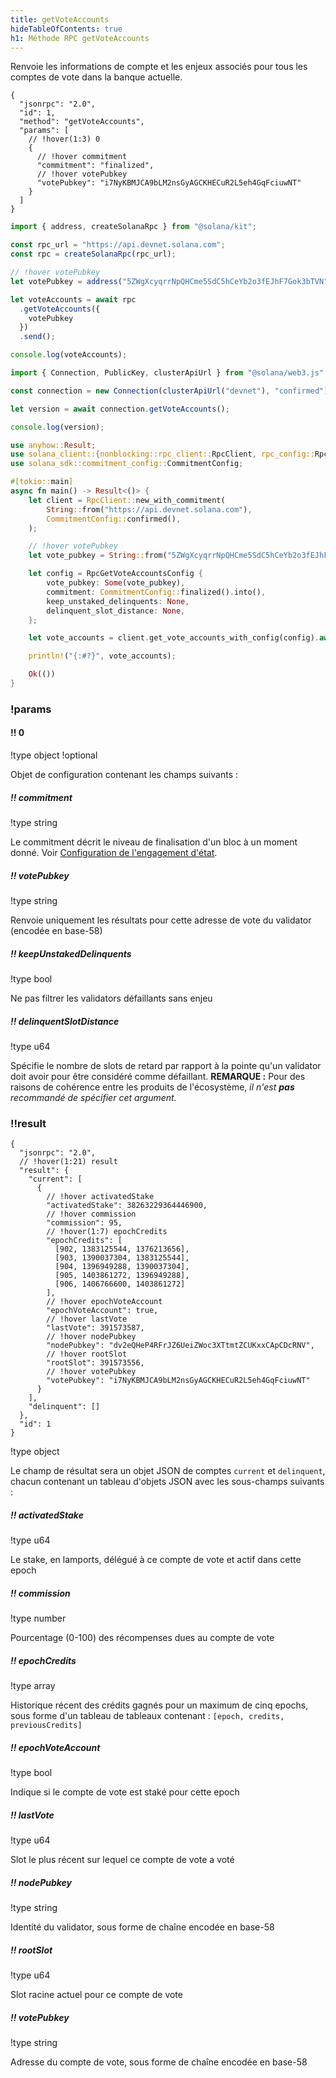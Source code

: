 ```yaml
---
title: getVoteAccounts
hideTableOfContents: true
h1: Méthode RPC getVoteAccounts
---
```


Renvoie les informations de compte et les enjeux associés pour tous les comptes
de vote dans la banque actuelle.

<APIMethod>

```jsonc !!request curl
{
  "jsonrpc": "2.0",
  "id": 1,
  "method": "getVoteAccounts",
  "params": [
    // !hover(1:3) 0
    {
      // !hover commitment
      "commitment": "finalized",
      // !hover votePubkey
      "votePubkey": "i7NyKBMJCA9bLM2nsGyAGCKHECuR2L5eh4GqFciuwNT"
    }
  ]
}
```

```ts !!request title="Kit"
import { address, createSolanaRpc } from "@solana/kit";

const rpc_url = "https://api.devnet.solana.com";
const rpc = createSolanaRpc(rpc_url);

// !hover votePubkey
let votePubkey = address("5ZWgXcyqrrNpQHCme5SdC5hCeYb2o3fEJhF7Gok3bTVN");

let voteAccounts = await rpc
  .getVoteAccounts({
    votePubkey
  })
  .send();

console.log(voteAccounts);
```

```ts !!request title="web3.js"
import { Connection, PublicKey, clusterApiUrl } from "@solana/web3.js";

const connection = new Connection(clusterApiUrl("devnet"), "confirmed");

let version = await connection.getVoteAccounts();

console.log(version);
```

```rs !!request title="Rust"
use anyhow::Result;
use solana_client::{nonblocking::rpc_client::RpcClient, rpc_config::RpcGetVoteAccountsConfig};
use solana_sdk::commitment_config::CommitmentConfig;

#[tokio::main]
async fn main() -> Result<()> {
    let client = RpcClient::new_with_commitment(
        String::from("https://api.devnet.solana.com"),
        CommitmentConfig::confirmed(),
    );

    // !hover votePubkey
    let vote_pubkey = String::from("5ZWgXcyqrrNpQHCme5SdC5hCeYb2o3fEJhF7Gok3bTVN");

    let config = RpcGetVoteAccountsConfig {
        vote_pubkey: Some(vote_pubkey),
        commitment: CommitmentConfig::finalized().into(),
        keep_unstaked_delinquents: None,
        delinquent_slot_distance: None,
    };

    let vote_accounts = client.get_vote_accounts_with_config(config).await?;

    println!("{:#?}", vote_accounts);

    Ok(())
}
```

### !params

#### !! 0

!type object !optional

Objet de configuration contenant les champs suivants :

##### !! commitment

!type string

Le commitment décrit le niveau de finalisation d'un bloc à un moment donné. Voir
[Configuration de l'engagement d'état](/docs/rpc#configuring-state-commitment).

##### !! votePubkey

!type string

Renvoie uniquement les résultats pour cette adresse de vote du validator
(encodée en base-58)

##### !! keepUnstakedDelinquents

!type bool

Ne pas filtrer les validators défaillants sans enjeu

##### !! delinquentSlotDistance

!type u64

Spécifie le nombre de slots de retard par rapport à la pointe qu'un validator
doit avoir pour être considéré comme défaillant. **REMARQUE :** Pour des raisons
de cohérence entre les produits de l'écosystème, _il n'est **pas** recommandé de
spécifier cet argument._

### !!result

```jsonc !response
{
  "jsonrpc": "2.0",
  // !hover(1:21) result
  "result": {
    "current": [
      {
        // !hover activatedStake
        "activatedStake": 38263229364446900,
        // !hover commission
        "commission": 95,
        // !hover(1:7) epochCredits
        "epochCredits": [
          [902, 1383125544, 1376213656],
          [903, 1390037304, 1383125544],
          [904, 1396949288, 1390037304],
          [905, 1403861272, 1396949288],
          [906, 1406766600, 1403861272]
        ],
        // !hover epochVoteAccount
        "epochVoteAccount": true,
        // !hover lastVote
        "lastVote": 391573587,
        // !hover nodePubkey
        "nodePubkey": "dv2eQHeP4RFrJZ6UeiZWoc3XTtmtZCUKxxCApCDcRNV",
        // !hover rootSlot
        "rootSlot": 391573556,
        // !hover votePubkey
        "votePubkey": "i7NyKBMJCA9bLM2nsGyAGCKHECuR2L5eh4GqFciuwNT"
      }
    ],
    "delinquent": []
  },
  "id": 1
}
```

!type object

Le champ de résultat sera un objet JSON de comptes `current` et `delinquent`,
chacun contenant un tableau d'objets JSON avec les sous-champs suivants :

##### !! activatedStake

!type u64

Le stake, en lamports, délégué à ce compte de vote et actif dans cette epoch

##### !! commission

!type number

Pourcentage (0-100) des récompenses dues au compte de vote

##### !! epochCredits

!type array

Historique récent des crédits gagnés pour un maximum de cinq epochs, sous forme
d'un tableau de tableaux contenant : `[epoch, credits, previousCredits]`

##### !! epochVoteAccount

!type bool

Indique si le compte de vote est staké pour cette epoch

##### !! lastVote

!type u64

Slot le plus récent sur lequel ce compte de vote a voté

##### !! nodePubkey

!type string

Identité du validator, sous forme de chaîne encodée en base-58

##### !! rootSlot

!type u64

Slot racine actuel pour ce compte de vote

##### !! votePubkey

!type string

Adresse du compte de vote, sous forme de chaîne encodée en base-58

</APIMethod>
